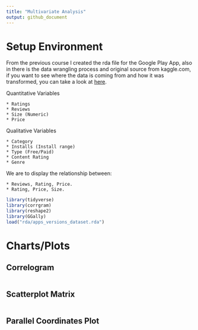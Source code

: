 ```yaml
---
title: "Multivariate Analysis"
output: github_document
---
```


# Setup Environment

From the previous course I created the rda file for the Google Play App, also in there is the data wrangling process and original source from kaggle.com, if you want to see where the data is coming from and how it was transformed, you can take a look at [here](https://github.com/irmoralesb/BeginningDataVisualizationWithR).

Quantitative Variables

    * Ratings
    * Reviews
    * Size (Numeric)
    * Price
    
Qualitative Variables

    * Category
    * Installs (Install range)
    * Type (Free/Paid)
    * Content Rating
    * Genre

We are to display the relationship between:
   
    * Reviews, Rating, Price.
    * Rating, Price, Size.

```r
library(tidyverse)
library(corrgram)
library(reshape2)
library(GGally)
load("rda/apps_versions_dataset.rda")

```


# Charts/Plots

## Correlogram

```r

```

## Scatterplot Matrix
```r

```

## Parallel Coordinates Plot

```r

```

